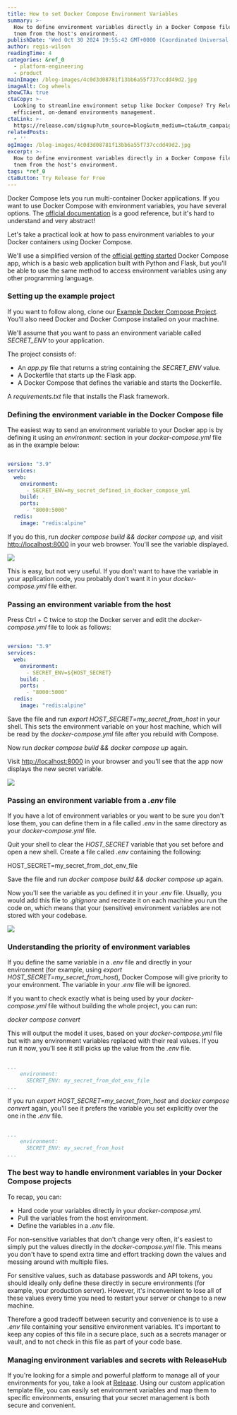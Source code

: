 ```yaml
---
title: How to set Docker Compose Environment Variables
summary: >-
  How to define environment variables directly in a Docker Compose file, or copy
  tnem from the host's environment.
publishDate: 'Wed Oct 30 2024 19:55:42 GMT+0000 (Coordinated Universal Time)'
author: regis-wilson
readingTime: 4
categories: &ref_0
  - platform-engineering
  - product
mainImage: /blog-images/4c0d3d08781f13bb6a55f737ccdd49d2.jpg
imageAlt: Cog wheels
showCTA: true
ctaCopy: >-
  Looking to streamline environment setup like Docker Compose? Try Release for
  efficient, on-demand environments management.
ctaLink: >-
  https://release.com/signup?utm_source=blog&utm_medium=cta&utm_campaign=blog-cta&utm_content=how-to-set-docker-compose-environment-variables
relatedPosts:
  - ''
ogImage: /blog-images/4c0d3d08781f13bb6a55f737ccdd49d2.jpg
excerpt: >-
  How to define environment variables directly in a Docker Compose file, or copy
  tnem from the host's environment.
tags: *ref_0
ctaButton: Try Release for Free
---
```


Docker Compose lets you run multi-container Docker applications. If you want to use Docker Compose with environment variables, you have several options. The [official documentation](https://docs.docker.com/compose/environment-variables/) is a good reference, but it's hard to understand and very abstract!

Let's take a practical look at how to pass environment variables to your Docker containers using Docker Compose.

We'll use a simplified version of the [official getting started](https://docs.docker.com/compose/gettingstarted/) Docker Compose app, which is a basic web application built with Python and Flask, but you'll be able to use the same method to access environment variables using any other programming language.

### Setting up the example project

If you want to follow along, clone our [Example Docker Compose Project](https://github.com/ritza-co/docker-compose-environment-variables-demo). You'll also need Docker and Docker Compose installed on your machine.

We'll assume that you want to pass an environment variable called _SECRET\_ENV_ to your application.

The project consists of:
*   An _app.py_ file that returns a string containing the _SECRET\_ENV_ value.
*   A Dockerfile that starts up the Flask app.
*   A Docker Compose that defines the variable and starts the Dockerfile.

A _requirements.txt_ file that installs the Flask framework.

### Defining the environment variable in the Docker Compose file

The easiest way to send an environment variable to your Docker app is by defining it using an _environment:_ section in your _docker-compose.yml_ file as in the example below:

```yml

version: "3.9"
services:
  web:
    environment:
      - SECRET_ENV=my_secret_defined_in_docker_compose_yml
    build: .
    ports:
      - "8000:5000"
  redis:
    image: "redis:alpine"

```

If you do this, run _docker compose build && docker compose up_, and visit [http://localhost:8000](http://localhost:8000/) in your web browser. You'll see the variable displayed.

![](/blog-images/d3ceded73b3651835e9c323cd8bb9279.png)

This is easy, but not very useful. If you don't want to have the variable in your application code, you probably don't want it in your _docker-compose.yml_ file either.

### Passing an environment variable from the host

Press Ctrl + C twice to stop the Docker server and edit the _docker-compose.yml_ file to look as follows:

```yml

version: "3.9"
services:
  web:
    environment:
      - SECRET_ENV=${HOST_SECRET}
    build: .
    ports:
      - "8000:5000"
  redis:
    image: "redis:alpine"

```

Save the file and run _export HOST\_SECRET=my\_secret\_from\_host_ in your shell. This sets the environment variable on your host machine, which will be read by the _docker-compose.yml_ file after you rebuild with Compose.

Now run _docker compose build && docker compose up_ again.

Visit [http://localhost:8000](http://localhost:8000/) in your browser and you'll see that the app now displays the new secret variable.

![](/blog-images/a5a9a53631c94d3cdf9609560003edd3.png)

### Passing an environment variable from a _.env_ file

If you have a lot of environment variables or you want to be sure you don't lose them, you can define them in a file called _.env_ in the same directory as your _docker-compose.yml_ file.

Quit your shell to clear the _HOST\_SECRET_ variable that you set before and open a new shell. Create a file called _.env_ containing the following:

HOST\_SECRET=my\_secret\_from\_dot\_env\_file

Save the file and run _docker compose build && docker compose up_ again.

Now you'll see the variable as you defined it in your _.env_ file. Usually, you would add this file to _.gitignore_ and recreate it on each machine you run the code on, which means that your (sensitive) environment variables are not stored with your codebase.

![](/blog-images/234d1b8930c3fd22ef37cdf72aa6346e.png)

### Understanding the priority of environment variables

If you define the same variable in a _.env_ file and directly in your environment (for example, using _export HOST\_SECRET=my\_secret\_from\_host_), Docker Compose will give priority to your environment. The variable in your _.env_ file will be ignored.

If you want to check exactly what is being used by your _docker-compose.yml_ file without building the whole project, you can run:

_docker compose convert_

This will output the model it uses, based on your _docker-compose.yml_ file but with any environment variables replaced with their real values. If you run it now, you'll see it still picks up the value from the _.env_ file.

```yml

...
    environment:
      SECRET_ENV: my_secret_from_dot_env_file 
...

```

If you run _export HOST\_SECRET=my\_secret\_from\_host_ and _docker compose convert_ again, you'll see it prefers the variable you set explicitly over the one in the _.env_ file.

```yml

...
    environment:
      SECRET_ENV: my_secret_from_host
...

```

### The best way to handle environment variables in your Docker Compose projects

To recap, you can:
*   Hard code your variables directly in your _docker-compose.yml_.
*   Pull the variables from the host environment.
*   Define the variables in a _.env_ file.

For non-sensitive variables that don't change very often, it's easiest to simply put the values directly in the _docker-compose.yml_ file. This means you don't have to spend extra time and effort tracking down the values and messing around with multiple files.

For sensitive values, such as database passwords and API tokens, you should ideally only define these directly in secure environments (for example, your production server). However, it's inconvenient to lose all of these values every time you need to restart your server or change to a new machine.

Therefore a good tradeoff between security and convenience is to use a _.env_ file containing your sensitive environment variables. It's important to keep any copies of this file in a secure place, such as a secrets manager or vault, and to not check in this file as part of your code base.

### Managing environment variables and secrets with ReleaseHub

If you're looking for a simple and powerful platform to manage all of your environments for you, take a look at [Release](https://release.com/). Using our custom application template file, you can easily set environment variables and map them to specific environments, ensuring that your secret management is both secure and convenient.

‍
